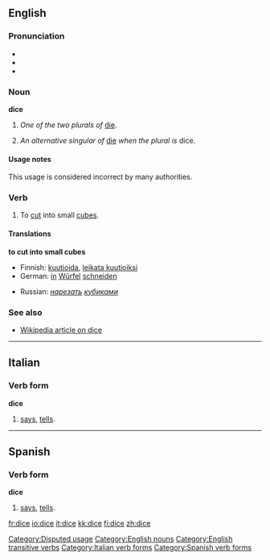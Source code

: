 ==English==

===Pronunciation===
*{{AHD|dīs}}
*{{IPA|/daɪs/}}
*{{SAMPA|/daIs/}}

===Noun===
'''dice'''

# ''One of the two plurals of'' [[die#Noun|die]].
# {{colloquial}}[[Category:Disputed usage]] ''An alternative singular of'' [[die]] ''when the plural is'' dice.

====Usage notes====
This usage is considered incorrect by many authorities.

===Verb===
{{en-verb|dic|ing}}

# {{transitive}} To [[cut]] into small [[cube]]s.

====Translations====
'''to cut into small cubes'''
{{top}}
*Finnish: [[kuutioida]], [[leikata kuutioiksi]]
*German: [[in]] [[Würfel]] [[schneiden]]
{{mid}}
*Russian: ''[[нарезать]] [[кубик|кубиками]]''
{{bottom}}

===See also===
*[[w:dice|Wikipedia article on dice]]

[[Category:English nouns]]
[[Category:English transitive verbs]]

----

==Italian==

===Verb form===
'''dice'''

# {{italbrac|third-person singular present of [[dire]]}} [[says]], [[tells]].
[[Category:Italian verb forms]]

----

==Spanish==

===Verb form===
'''dice'''

# {{italbrac|third-person singular present of [[decir]]}} [[says]], [[tells]].

[[Category:Spanish verb forms]]

[[fr:dice]]
[[io:dice]]
[[it:dice]]
[[kk:dice]]
[[fi:dice]]
[[zh:dice]]